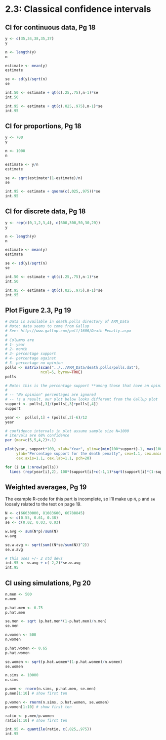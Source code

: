 # 2.3: Classical confidence intervals

## CI for continuous data, Pg 18

```r
y <- c(35,34,38,35,37)
y
```

```r
n <- length(y)
n
```

```r
estimate <- mean(y)
estimate
```

```r
se <- sd(y)/sqrt(n)
se
```

```r
int.50 <- estimate + qt(c(.25,.75),n-1)*se
int.50
```

```r
int.95 <- estimate + qt(c(.025,.975),n-1)*se
int.95
```

## CI for proportions, Pg 18

```r
y <- 700
y
```

```r
n <- 1000
n
```

```r
estimate <- y/n
estimate
```

```r
se <- sqrt(estimate*(1-estimate)/n)
se
```

```r
int.95 <- estimate + qnorm(c(.025,.975))*se
int.95
```

## CI for discrete data, Pg 18

```r
y <- rep(c(0,1,2,3,4), c(600,300,50,30,20))
y
```

```r
n <- length(y)
n
```

```r
estimate <- mean(y)
estimate
```

```r
se <- sd(y)/sqrt(n)
se
```

```r
int.50 <- estimate + qt(c(.25,.75),n-1)*se
int.50
```

```r
int.95 <- estimate + qt(c(.025,.975),n-1)*se
int.95
```

## Plot Figure 2.3, Pg 19

```r
# Data is available in death.polls directory of ARM_Data
# Note: data seems to come from Gallup
# See: http://www.gallup.com/poll/1606/Death-Penalty.aspx
#
# Columns are
# 1- year
# 2- month
# 3- percentage support
# 4- percentage against
# 5- percentage no opinion
polls <- matrix(scan("../../ARM_Data/death.polls/polls.dat"),
                ncol=5, byrow=TRUE)
polls
```

```r
# Note: this is the percentage support **among those that have an opinion** (pg 18)
#
# -- "No opinion" percentages are ignored
# -- !s a result, our plot below looks different from the Gallup plot
support <- polls[,3]/(polls[,3]+polls[,4])
support
```

```r
year <-  polls[,1] + (polls[,2]-6)/12
year
```

```r
# confidence intervals in plot assume sample size N=1000
# itervals are 68% confidence
par (mar=c(5,5,4,2)+.1)

plot(year, support*100, xlab="Year", ylim=c(min(100*support)-1, max(100*support)+1),
     ylab="Percentage support for the death penalty", cex=1.1, cex.main=1.2,
     cex.axis=1.1, cex.lab=1.1, pch=20)

for (i in 1:nrow(polls))
  lines (rep(year[i],2), 100*(support[i]+c(-1,1)*sqrt(support[i]*(1-support[i])/1000)))
```

## Weighted averages, Pg 19

The example R-code for this part is incomplete, so I'll make up `N`, `p` and
`se` loosely related to the text on page 19.

```r
N <- c(66030000, 81083600, 60788845)
p <- c(0.55, 0.61, 0.38)
se <- c(0.02, 0.03, 0.03)
```

```r
w.avg <- sum(N*p)/sum(N)
w.avg
```

```r
se.w.avg <- sqrt(sum((N*se/sum(N))^2))
se.w.avg
```

```r
# this uses +/- 2 std devs
int.95 <- w.avg + c(-2,2)*se.w.avg
int.95
```

## CI using simulations, Pg 20

```r
n.men <- 500
n.men
```

```r
p.hat.men <- 0.75
p.hat.men
```

```r
se.men <- sqrt (p.hat.men*(1-p.hat.men)/n.men)
se.men
```

```r
n.women <- 500
n.women
```

```r
p.hat.women <- 0.65
p.hat.women
```

```r
se.women <- sqrt(p.hat.women*(1-p.hat.women)/n.women)
se.women
```

```r
n.sims <- 10000
n.sims
```

```r
p.men <- rnorm(n.sims, p.hat.men, se.men)
p.men[1:10] # show first ten
```

```r
p.women <- rnorm(n.sims, p.hat.women, se.women)
p.women[1:10] # show first ten
```

```r
ratio <- p.men/p.women
ratio[1:10] # show first ten
```

```r
int.95 <- quantile(ratio, c(.025,.975))
int.95
```

